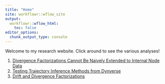 ```yaml
---
title: "Home"
site: workflowr::wflow_site
output:
  workflowr::wflow_html:
    toc: false
editor_options:
  chunk_output_type: console
---
```


Welcome to my research website. Click around to see the various analyses!

1. [Divergence Factorizations Cannot Be Naively Extended to Internal Node Data](divergence_counterexample.html)
1. [Testing Trajectory Inference Methods from Dynverse](dynverse_testing.html)
1. [Drift and Divergence Factorizations](using_EBMF.html)
